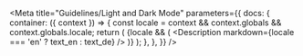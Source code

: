 

<Meta
  title="Guidelines/Light and Dark Mode"
  parameters={{
    docs: {
      container: ({ context }) => {
        const locale = context && context.globals && context.globals.locale;
        return (
          <DocsContainer context={context}>
            {locale && (
              <Description markdown={locale === 'en' ? text_en : text_de} />
            )}
          </DocsContainer>
        );
      },
    },
  }}
/>
